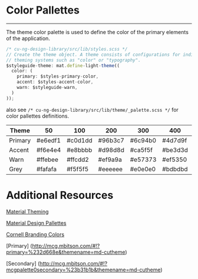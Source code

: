
<Meta title="CU-NG-Design-Library/Pallette" />

<div id='main'>

# Color Pallettes

---

The theme color palette is used to define the color of the primary elements of the application.



```typescript
/* cu-ng-design-library/src/lib/styles.scss */
// Create the theme object. A theme consists of configurations for individual
// theming systems such as "color" or "typography".
$styleguide-theme: mat.define-light-theme((
  color: (
    primary: $styles-primary-color,
    accent: $styles-accent-color,
    warn: $styleguide-warn,
  )
));
```

also see `/* cu-ng-design-library/src/lib/theme/_palette.scss */` for color pallettes definitions.


<table>
    <thead>
        <tr>
            <th>Theme</th>
            <th>50</th>
            <th>100</th>
            <th>200</th>
            <th>300</th>
            <th>400</th>
            <th>500</th>
            <th>600</th>
            <th>700</th>
            <th>800</th>
            <th>900</th>
            <th>A100</th>
            <th>A200</th>
            <th>A400</th>
            <th>A700</th>
        </tr>
    </thead>
    <tbody>
        <tr>
            <td>Primary</td>
            <td style={{backgroundColor: '#e6edf1', color: '#000000'}}>#e6edf1</td>
            <td style={{backgroundColor: '#c0d1dd', color: '#000000'}}>#c0d1dd</td>
            <td style={{backgroundColor: '#96b3c7', color: '#000000'}}>#96b3c7</td>
            <td style={{backgroundColor: '#6c94b0', color: '#000000'}}>#6c94b0</td>
            <td style={{backgroundColor: '#4d7d9f', color: '#ffffff'}}>#4d7d9f</td>
            <td style={{backgroundColor: '#2d668e', color: '#ffffff'}}>#2d668e</td>
            <td style={{backgroundColor: '#285e86', color: '#ffffff'}}>#285e86</td>
            <td style={{backgroundColor: '#22537b', color: '#ffffff'}}>#22537b</td>
            <td style={{backgroundColor: '#1c4971', color: '#ffffff'}}>#1c4971</td>
            <td style={{backgroundColor: '#11385f', color: '#ffffff'}}>#11385f</td>
            <td style={{backgroundColor: '#96c6ff', color: '#000000'}}>#96c6ff</td>
            <td style={{backgroundColor: '#63aaff', color: '#000000'}}>#63aaff</td>
            <td style={{backgroundColor: '#308fff', color: '#ffffff'}}>#308fff</td>
            <td style={{backgroundColor: '#1681ff', color: '#ffffff'}}>#1681ff</td>
        </tr>
        <tr>
            <td>Accent</td>
            <td style={{backgroundColor: '#f6e4e4', color: '#000000'}}>#f6e4e4</td>
            <td style={{backgroundColor: '#e8bbbb', color: '#000000'}}>#e8bbbb</td>
            <td style={{backgroundColor: '#d98d8d', color: '#000000'}}>#d98d8d</td>
            <td style={{backgroundColor: '#ca5f5f', color: '#ffffff'}}>#ca5f5f</td>
            <td style={{backgroundColor: '#be3d3d', color: '#ffffff'}}>#be3d3d</td>
            <td style={{backgroundColor: '#b31b1b', color: '#ffffff'}}>#b31b1b</td>
            <td style={{backgroundColor: '#ac1818', color: '#ffffff'}}>#ac1818</td>
            <td style={{backgroundColor: '#a31414', color: '#ffffff'}}>#a31414</td>
            <td style={{backgroundColor: '#9a1010', color: '#ffffff'}}>#9a1010</td>
            <td style={{backgroundColor: '#8b0808', color: '#ffffff'}}>#8b0808</td>
            <td style={{backgroundColor: '#ffb8b8', color: '#000000'}}>#ffb8b8</td>
            <td style={{backgroundColor: '#ff8585', color: '#000000'}}>#ff8585</td>
            <td style={{backgroundColor: '#ff5252', color: '#000000'}}>#ff5252</td>
            <td style={{backgroundColor: '#ff3939', color: '#ffffff'}}>#ff3939</td>
        </tr>
        <tr>
            <td>Warn</td>
            <td style={{backgroundColor: '#ffebee', color: 'rgba(black, .87)'}}>#ffebee</td>
            <td style={{backgroundColor: '#ffcdd2', color: 'rgba(black, .87)'}}>#ffcdd2</td>
            <td style={{backgroundColor: '#ef9a9a', color: 'rgba(black, .87)'}}>#ef9a9a</td>
            <td style={{backgroundColor: '#e57373', color: 'rgba(black, .87)'}}>#e57373</td>
            <td style={{backgroundColor: '#ef5350', color: 'rgba(black, .87)'}}>#ef5350</td>
            <td style={{backgroundColor: '#f44336', color: '#ffffff'}}>#f44336</td>
            <td style={{backgroundColor: '#e53935', color: '#ffffff'}}>#e53935</td>
            <td style={{backgroundColor: '#d32f2f', color: '#ffffff'}}>#d32f2f</td>
            <td style={{backgroundColor: '#c62828', color: '#ffffff'}}>#c62828</td>
            <td style={{backgroundColor: '#b71c1c', color: '#ffffff'}}>#b71c1c</td>
            <td style={{backgroundColor: '#ff8a80', color: 'rgba(black, .87)'}}>#ff8a80</td>
            <td style={{backgroundColor: '#ff5252', color: '#ffffff'}}>#ff5252</td>
            <td style={{backgroundColor: '#ff1744', color: '#ffffff'}}>#ff1744</td>
            <td style={{backgroundColor: '#d50000', color: '#ffffff'}}>#d50000</td>
        </tr>
        <tr>
            <td>Grey</td>
            <td style={{backgroundColor: '#fafafa', color: 'rgba(black, .87)'}}>#fafafa</td>
            <td style={{backgroundColor: '#f5f5f5', color: 'rgba(black, .87)'}}>#f5f5f5</td>
            <td style={{backgroundColor: '#eeeeee', color: 'rgba(black, .87)'}}>#eeeeee</td>
            <td style={{backgroundColor: '#e0e0e0', color: 'rgba(black, .87)'}}>#e0e0e0</td>
            <td style={{backgroundColor: '#bdbdbd', color: 'rgba(black, .87)'}}>#bdbdbd</td>
            <td style={{backgroundColor: '#9e9e9e', color: 'rgba(black, .87)'}}>#9e9e9e</td>
            <td style={{backgroundColor: '#757575', color: 'white'}}>#757575</td>
            <td style={{backgroundColor: '#616161', color: 'white'}}>#616161</td>
            <td style={{backgroundColor: '#424242', color: 'white'}}>#424242</td>
            <td style={{backgroundColor: '#212121', color: 'white'}}>#212121</td>
            <td style={{backgroundColor: '#ffffff', color: 'rgba(black, .87)'}}>#ffffff</td>
            <td style={{backgroundColor: '#eeeeee', color: 'rgba(black, .87)'}}>#eeeeee</td>
            <td style={{backgroundColor: '#bdbdbd', color: 'rgba(black, .87)'}}>#bdbdbd</td>
            <td style={{backgroundColor: '#616161', color: 'white'}}>#616161</td>
        </tr>
    </tbody>
</table>




# Additional Resources

[Material Theming](https://material.angular.io/guide/theming)

[Material Design Pallettes](https://github.com/angular/components/blob/main/src/material/core/theming/_palette.scss)

[Cornell Branding Colors](https://brand.cornell.edu/design-center/colors/)

[Primary] (http://mcg.mbitson.com/#!?primary=%232d668e&themename=md-cutheme)

[Secondary] (http://mcg.mbitson.com/#!?mcgpalette0secondary=%23b31b1b&themename=md-cutheme)

</div>


